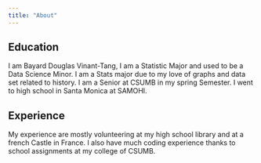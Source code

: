 ```yaml
---
title: "About"
---
```


## Education

I am Bayard Douglas Vinant-Tang, I am a Statistic Major and used to be a Data Science Minor. I am a Stats major due to my love of graphs and data set related to history. I am a Senior at CSUMB in my spring Semester. I went to high school in Santa Monica at SAMOHI.

## Experience

My experience are mostly volunteering at my high school library and at a french Castle in France. I also have much coding experience thanks to school assignments at my college of CSUMB.
